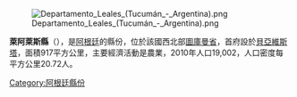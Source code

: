 [[Image:Departamento_Leales_(Tucumán_-_Argentina).png|right]]

'''萊阿萊斯縣'''（{{lang-es|Departamento Leales}}），是[[阿根廷|阿根廷]]的縣份，位於該國西北部[[圖庫曼省|圖庫曼省]]，首府設於[[貝亞維斯塔_(圖庫曼省)|貝亞維斯塔]]，面積917平方公里，主要經濟活動是農業，2010年人口19,002，人口密度每平方公里20.72人。

{{coord|27|01|58|S|65|18|26|W|source:kolossus-eswiki|display=title}}

{{Argentina-geo-stub}}
[[Category:阿根廷縣份|Category:阿根廷縣份]]